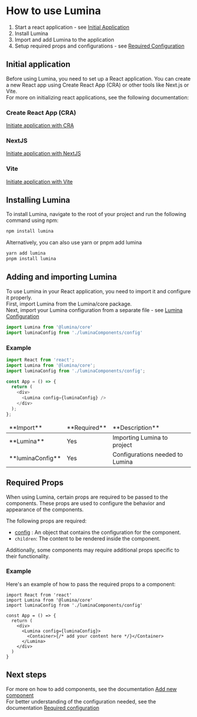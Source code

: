 
<Meta title='Docs/Components/How to use Lumina' />

# How to use Lumina

1. Start a react application - see [Initial Application](#initial-application)
2. Install Lumina
3. Import and add Lumina to the application
4. Setup required props and configurations - see [Required Configuration](/docs/docs-components-required-configuration--documentation)

## Initial application

Before using Lumina, you need to set up a React application. You can create a new React app using Create React App (CRA) or other tools like Next.js or Vite.<br/>
For more on initializing react applications, see the following documentation:

### Create React App (CRA)

[Initiate application with CRA](https://create-react-app.dev/docs/getting-started)

### NextJS

[Initiate application with NextJS](https://nextjs.org/docs/getting-started/installation)

### Vite

[Initiate application with Vite](https://vitejs.dev/guide/)

## Installing Lumina

To install Lumina, navigate to the root of your project and run the following command using npm:

```sh
npm install lumina
```

Alternatively, you can also use yarn or pnpm add lumina

```sh
yarn add lumina
pnpm install lumina
```

## Adding and importing Lumina

To use Lumina in your React application, you need to import it and configure it properly.<br/>
First, import Lumina from the Lumina/core package.<br/>
Next, import your Lumina configuration from a separate file - see [Lumina Configuration](/docs/docs-components-add-new-component--documentation#3-final-lumina-component-configuration)

```ts
import Lumina from '@lumina/core'
import luminaConfig from './luminaComponents/config'
```

### Example

```ts
import React from 'react';
import Lumina from '@lumina/core';
import luminaConfig from './luminaComponents/config';

const App = () => {
  return (
    <div>
      <Lumina config={luminaConfig} />
    </div>
  );
};
```

<table>
  <thead>
    <tr>
      <td>**Import**</td>
      <td>**Required**</td>
      <td>**Description**</td>
    </tr>
  </thead>
  <tbody>
    <tr>
      <td>**Lumina**</td>
      <td>Yes</td>
      <td>Importing Lumina to project</td>
    </tr>
    <tr>
      <td>**luminaConfig**</td>
      <td>Yes</td>
      <td>Configurations needed to Lumina</td>
    </tr>
  </tbody>
</table>

## Required Props

When using Lumina, certain props are required to be passed to the components. These props are used to configure the behavior and appearance of the components.

The following props are required:

- [config](/docs/docs-components-add-new-component--documentation#3-final-lumina-component-configuration)
  : An object that contains the configuration for the component.
- `children`: The content to be rendered inside the component.

Additionally, some components may require additional props specific to their functionality.

### Example

Here's an example of how to pass the required props to a component:

```tsx
import React from 'react'
import Lumina from '@lumina/core'
import luminaConfig from './luminaComponents/config'

const App = () => {
  return (
    <div>
      <Lumina config={luminaConfig}>
        <Container>{/* add your content here */}</Container>
      </Lumina>
    </div>
  )
}
```

## Next steps

For more on how to add components, see the documentation [Add new component](/docs/docs-components-add-new-component--documentation)<br/>
For better understanding of the configuration needed, see the documentation [Required configuration](/docs/docs-components-required-configuration--documentation)
